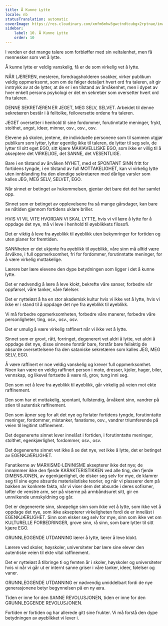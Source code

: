 ```yaml
---
title: Å Kunne Lytte
locale: nb
statusTranslation: automatic
coverImage: https://res.cloudinary.com/xmfm6mhw3gwctndtcubgx2rptnae/image/upload/v1740337243/small_cover_educacion_fundamental_a051170f1c.webp
sidebar:
    label: 10. Å Kunne Lytte
    order: 10
---
```

I verden er det mange talere som forbløffer med sin veltalenhet, men få mennesker som vet å lytte.

Å kunne lytte er veldig vanskelig, få er de som virkelig vet å lytte.

NÅR LÆREREN, mesteren, foredragsholderen snakker, virker publikum veldig oppmerksomt, som om de følger detaljert hvert ord fra taleren, alt gir inntrykk av at de lytter, at de er i en tilstand av årvåkenhet, men i dypet av hver enkelt persons psykologi er det en sekretær som oversetter hvert ord fra taleren.

DENNE SEKRETÆREN ER JEGET, MEG SELV, SELVET. Arbeidet til denne sekretæren består i å feiltolke, feiloversette ordene fra taleren.

JEGET oversetter i henhold til sine fordommer, forutinntatte meninger, frykt, stolthet, angst, ideer, minner, osv., osv., osv.

Elevene på skolen, jentene, de individuelle personene som til sammen utgjør publikum som lytter, lytter egentlig ikke til taleren, de lytter til seg selv, de lytter til sitt eget EGO, sitt kjære MAKIAVELLISKE EGO, som ikke er villig til å akseptere det VIRKELIGE, det SANNE, det VESENTLIGE.

Bare i en tilstand av årvåken NYHET, med et SPONTANT SINN fritt for fortidens tyngde, i en tilstand av full MOTTAKELIGHET, kan vi virkelig lytte uten innblanding fra den elendige sekretæren med dårlige varsler som kalles JEG, MEG SELV, SELVET, EGO.

Når sinnet er betinget av hukommelsen, gjentar det bare det det har samlet opp.

Sinnet som er betinget av opplevelsene fra så mange gårsdager, kan bare se nåtiden gjennom fortidens uklare briller.

HVIS VI VIL VITE HVORDAN VI SKAL LYTTE, hvis vi vil lære å lytte for å oppdage det nye, må vi leve i henhold til øyeblikkets filosofi.

Det er viktig å leve fra øyeblikk til øyeblikk uten bekymringer for fortiden og uten planer for fremtiden.

SANNheten er det ukjente fra øyeblikk til øyeblikk, våre sinn må alltid være årvåkne, i full oppmerksomhet, fri for fordommer, forutinntatte meninger, for å være virkelig mottakelige.

Lærere bør lære elevene den dype betydningen som ligger i det å kunne lytte.

Det er nødvendig å lære å leve klokt, bekrefte våre sanser, forbedre vår oppførsel, våre tanker, våre følelser.

Det er nytteløst å ha en stor akademisk kultur hvis vi ikke vet å lytte, hvis vi ikke er i stand til å oppdage det nye fra øyeblikk til øyeblikk.

Vi må forbedre oppmerksomheten, forbedre våre manerer, forbedre våre personligheter, ting, osv., osv., osv.

Det er umulig å være virkelig raffinert når vi ikke vet å lytte.

Sinnet som er grovt, rått, forringet, degenerert vet aldri å lytte, vet aldri å oppdage det nye, disse sinnene forstår bare, forstår bare feilaktig de absurde oversettelsene fra den sataniske sekretæren som kalles JEG, MEG SELV, EGO.

Å være raffinert er noe veldig vanskelig og krever full oppmerksomhet. Noen kan være en veldig raffinert person i mote, dresser, kjoler, hager, biler, vennskap, og likevel fortsette å være rå, grov, tung inni seg.

Den som vet å leve fra øyeblikk til øyeblikk, går virkelig på veien mot ekte raffinement.

Den som har et mottakelig, spontant, fullstendig, årvåkent sinn, vandrer på stien til autentisk raffinement.

Den som åpner seg for alt det nye og forlater fortidens tyngde, forutinntatte meninger, fordommer, mistanker, fanatisme, osv., vandrer triumferende på veien til legitimt raffinement.

Det degenererte sinnet lever innelåst i fortiden, i forutinntatte meninger, stolthet, egenkjærlighet, fordommer, osv., osv.

Det degenererte sinnet vet ikke å se det nye, vet ikke å lytte, det er betinget av EGENKJÆRLIGHET.

Fanatikerne av MARXISME-LENINISME aksepterer ikke det nye; de innrømmer ikke den fjerde KARAKTERISTIKKEN ved alle ting, den fjerde DIMENSJONEN, av egenkjærlighet, de elsker seg selv for mye, de klamrer seg til sine egne absurde materialistiske teorier, og når vi plasserer dem på bakken av konkrete fakta, når vi viser dem det absurde i deres sofismer, løfter de venstre arm, ser på viserne på armbåndsuret sitt, gir en unnvikende unnskyldning og går.

Det er degenererte sinn, skrøpelige sinn som ikke vet å lytte, som ikke vet å oppdage det nye, som ikke aksepterer virkeligheten fordi de er innelåst i EGENKJÆRLIGHET. Sinn som elsker seg selv for mye, sinn som ikke vet om KULTURELLE FORBEDRINGER, grove sinn, rå sinn, som bare lytter til sitt kjære EGO.

GRUNNLEGGENDE UTDANNING lærer å lytte, lærer å leve klokt.

Lærere ved skoler, høyskoler, universiteter bør lære sine elever den autentiske veien til ekte vital raffinement.

Det er nytteløst å tilbringe ti og femten år i skoler, høyskoler og universiteter hvis vi når vi går ut er internt sanne griser i våre tanker, ideer, følelser og vaner.

GRUNNLEGGENDE UTDANNING er nødvendig umiddelbart fordi de nye generasjonene betyr begynnelsen på en ny æra.

Tiden er inne for den SANNE REVOLUSJONEN, tiden er inne for den GRUNNLEGGENDE REVOLUSJONEN.

Fortiden er fortiden og har allerede gitt sine frukter. Vi må forstå den dype betydningen av øyeblikket vi lever i.

